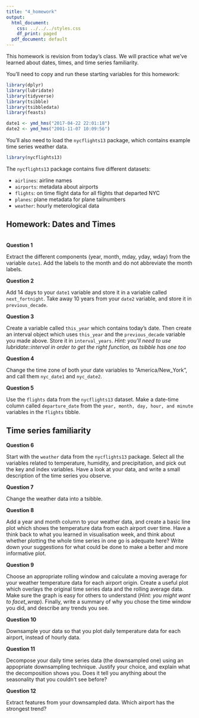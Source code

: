 ```yaml
---
title: "4_homework"
output:
  html_document:
    css: ../../../styles.css
    df_print: paged
  pdf_document: default
---
```




This homework is revision from today's class. We will practice what we've learned about dates, times, and time series familiarity. 


You'll need to copy and run these starting variables for this homework:

```r
library(dplyr)
library(lubridate)
library(tidyverse)
library(tsibble)
library(tsibbledata)
library(feasts)

date1 <- ymd_hms("2017-04-22 22:01:18")
date2 <- ymd_hms("2001-11-07 10:09:56")
```

You'll also need to load the `nycflights13` package, which contains example time series weather data.     

```r
library(nycflights13)
```

The `nycflights13` package contains five different datasets:

* `airlines`: airline names
* `airports`: metadata about airports
* `flights`: on time flight data for all flights that departed NYC
* `planes`: plane metadata for plane tailnumbers
* `weather`: hourly meterological data



## Homework: Dates and Times

<br>
**Question 1**  

Extract the different components (year, month, mday, yday, wday) from the variable `date1`. Add the labels to the month and do not abbreviate the month labels. 
<br>


**Question 2**  

Add 14 days to your `date1` variable and store it in a variable called `next_fortnight`. 
Take away 10 years from your `date2` variable, and store it in `previous_decade`. 
<br>


**Question 3**  

Create a variable called `this_year` which contains today's date. Then create an interval object which uses `this_year` and the `previous_decade` variable you made above. Store it in `interval_years`. 
*Hint: you'll need to use lubridate::interval in order to get the right function, as tsibble has one too*
<br>


**Question 4**    

Change the time zone of both your date variables to "America/New_York", and call them `nyc_date1` and `nyc_date2`. 
<br>


**Question 5**  

Use the `flights` data from the `nycflights13` dataset. Make a date-time column called `departure_date` from the `year, month, day, hour, and minute` variables in the `flights` tibble.
<br>


## Time series familiarity 


**Question 6**  

Start with the `weather` data from the `nycflights13` package. Select all the variables related to temperature, humidity, and precipitation, and pick out the key and index variables. Have a look at your data, and write a small description of the time series you observe. 
<br>


**Question 7**  

Change the weather data into a tsibble. 
<br>


**Question 8**  

Add a year and month column to your weather data, and create a basic line plot which shows the temperature data from each airport over time. Have a think back to what you learned in visualisation week, and think about whether plotting the whole time series in one go is adequate here? Write down your suggestions for what could be done to make a better and more informative plot. 
<br>


**Question 9**  

Choose an appropriate rolling window and calculate a moving average for your weather temperature data for each airport origin. Create a useful plot which overlays the original time series data and the rolling average data. Make sure the graph is easy for others to understand (*Hint: you might want to facet_wrap*). Finally, write a summary of why you chose the time window you did, and describe any trends you see. 
<br>


**Question 10**  

Downsample your data so that you plot daily temperature data for each airport, instead of hourly data. 
<br>


**Question 11**  

Decompose your daily time series data (the downsampled one) using an appopriate downsampling technique. Justify your choice, and explain what the decomposition shows you. Does it tell you anything about the seasonality that you couldn't see before?
<br>


**Question 12**  

Extract features from your downsampled data. Which airport has the strongest trend?
<br>



